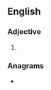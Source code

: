 ==English==

===Adjective===
{{head|en|adjective superlative form}}

# {{en-superlative of|witty}}

===Anagrams===
* {{anagrams|en|a=eiistttw|twist tie}}